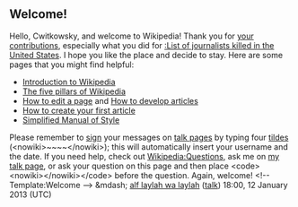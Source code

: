 <article id="38207321" title=User talk:Cwitkowsky>
	<talkpage id="38207321" title="User talk:Cwitkowsky">

==Welcome!==

Hello, Cwitkowsky, and welcome to Wikipedia! Thank you for [[Special:Contributions/Cwitkowsky|your contributions]], especially what you did for [[:List of journalists killed in the United States]]. I hope you like the place and decide to stay. Here are some pages that you might find helpful:
*[[Wikipedia:Introduction|Introduction to Wikipedia]]
*[[Wikipedia:Five pillars|The five pillars of Wikipedia]]
*[[Help:Editing|How to edit a page]] and [[Wikipedia:Article development|How to develop articles]]
*[[Wikipedia:Your first article|How to create your first article]] 
*[[Wikipedia:Simplified Manual of Style|Simplified Manual of Style]]
Please remember to [[Wikipedia:Signatures|sign]] your messages on [[Help:Using talk pages|talk page]]s by typing four [[tilde]]s (&lt;nowiki&gt;~~~~&lt;/nowiki&gt;); this will automatically insert your username and the date. If you need help, check out [[Wikipedia:Questions]], ask me on [[user talk:Alf.laylah.wa.laylah|my talk page]], or ask your question on this page and then place &lt;code&gt;&lt;nowiki&gt;{{help me}}&lt;/nowiki&gt;&lt;/code&gt; before the question. Again, welcome! &lt;!-- Template:Welcome --&gt; &amp;mdash; [[User:Alf.laylah.wa.laylah|alf laylah wa laylah]] ([[User_talk:Alf.laylah.wa.laylah|talk]]) 18:00, 12 January 2013 (UTC)
	</talkpage>
</article>
